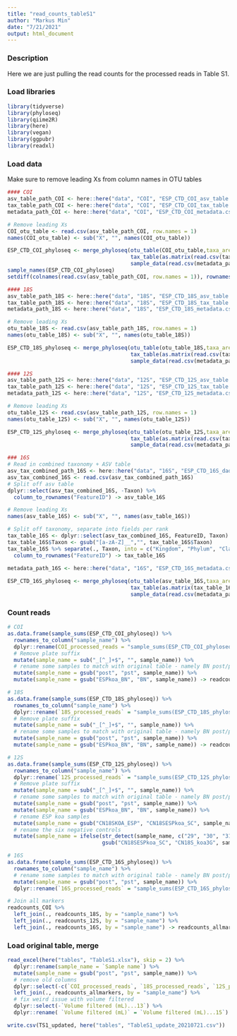 ```yaml
---
title: "read_counts_tableS1"
author: "Markus Min"
date: "7/21/2021"
output: html_document
---
```


### Description
Here we are just pulling the read counts for the processed reads in Table S1.


### Load libraries
```r
library(tidyverse)
library(phyloseq)
library(qiime2R)
library(here)
library(vegan)
library(ggpubr)
library(readxl)
```

### Load data
Make sure to remove leading Xs from column names in OTU tables
```r
#### COI
asv_table_path_COI <- here::here("data", "COI", "ESP_CTD_COI_asv_table.csv")
tax_table_path_COI <- here::here("data", "COI", "ESP_CTD_COI_tax_table.csv")
metadata_path_COI <- here::here("data", "COI", "ESP_CTD_COI_metadata.csv")

# Remove leading Xs
COI_otu_table <- read.csv(asv_table_path_COI, row.names = 1)
names(COI_otu_table) <- sub("X", "", names(COI_otu_table))

ESP_CTD_COI_phyloseq <- merge_phyloseq(otu_table(COI_otu_table,taxa_are_rows = TRUE),
                                       tax_table(as.matrix(read.csv(tax_table_path_COI, row.names = 1))),
                                       sample_data(read.csv(metadata_path_COI, row.names = 1)))
sample_names(ESP_CTD_COI_phyloseq)
setdiff(colnames(read.csv(asv_table_path_COI, row.names = 1)), rownames(read.csv(metadata_path_COI, row.names = 1)))

#### 18S
asv_table_path_18S <- here::here("data", "18S", "ESP_CTD_18S_asv_table.csv")
tax_table_path_18S <- here::here("data", "18S", "ESP_CTD_18S_tax_table.csv")
metadata_path_18S <- here::here("data", "18S", "ESP_CTD_18S_metadata.csv")

# Remove leading Xs
otu_table_18S <- read.csv(asv_table_path_18S, row.names = 1)
names(otu_table_18S) <- sub("X", "", names(otu_table_18S))

ESP_CTD_18S_phyloseq <- merge_phyloseq(otu_table(otu_table_18S,taxa_are_rows = TRUE),
                                       tax_table(as.matrix(read.csv(tax_table_path_18S, row.names = 1))),
                                       sample_data(read.csv(metadata_path_18S, row.names = 1)))

#### 12S
asv_table_path_12S <- here::here("data", "12S", "ESP_CTD_12S_asv_table.csv")
tax_table_path_12S <- here::here("data", "12S", "ESP_CTD_12S_tax_table.csv")
metadata_path_12S <- here::here("data", "12S", "ESP_CTD_12S_metadata.csv")

# Remove leading Xs
otu_table_12S <- read.csv(asv_table_path_12S, row.names = 1)
names(otu_table_12S) <- sub("X", "", names(otu_table_12S))

ESP_CTD_12S_phyloseq <- merge_phyloseq(otu_table(otu_table_12S,taxa_are_rows = TRUE),
                                       tax_table(as.matrix(read.csv(tax_table_path_12S, row.names = 1))),
                                       sample_data(read.csv(metadata_path_12S, row.names = 1)))

### 16S
# Read in combined taxonomy + ASV table
asv_tax_combined_path_16S <- here::here("data", "16S", "ESP_CTD_16S_dada2_table_with_tax.csv")
asv_tax_combined_16S <- read.csv(asv_tax_combined_path_16S)
# Split off asv table
dplyr::select(asv_tax_combined_16S, -Taxon) %>% 
  column_to_rownames("FeatureID") -> asv_table_16S

# Remove leading Xs
names(asv_table_16S) <- sub("X", "", names(asv_table_16S))

# Split off taxonomy, separate into fields per rank
tax_table_16S <- dplyr::select(asv_tax_combined_16S, FeatureID, Taxon)
tax_table_16S$Taxon <- gsub("[a-zA-Z]__","", tax_table_16S$Taxon)
tax_table_16S %>% separate(., Taxon, into = c("Kingdom", "Phylum", "Class", "Order", "Family", "Genus", "Species"), sep = ";") %>% 
  column_to_rownames("FeatureID") -> tax_table_16S
  
metadata_path_16S <- here::here("data", "16S", "ESP_CTD_16S_metadata.csv")

ESP_CTD_16S_phyloseq <- merge_phyloseq(otu_table(asv_table_16S,taxa_are_rows = TRUE),
                                       tax_table(as.matrix(tax_table_16S)),
                                       sample_data(read.csv(metadata_path_16S, row.names = 1)))
```

### Count reads
```r
# COI
as.data.frame(sample_sums(ESP_CTD_COI_phyloseq)) %>% 
  rownames_to_column("sample_name") %>% 
  dplyr::rename(COI_processed_reads = "sample_sums(ESP_CTD_COI_phyloseq)") %>% 
  # Remove plate suffix
  mutate(sample_name = sub("_[^_]+$", "", sample_name)) %>% 
  # rename some samples to match with original table - namely BN post/pre samples
  mutate(sample_name = gsub("post", "pst", sample_name)) %>% 
  mutate(sample_name = gsub("ESPkoa_BN", "BN", sample_name)) -> readcounts_COI

# 18S
as.data.frame(sample_sums(ESP_CTD_18S_phyloseq)) %>% 
  rownames_to_column("sample_name") %>% 
  dplyr::rename(`18S_processed_reads` = "sample_sums(ESP_CTD_18S_phyloseq)") %>% 
  # Remove plate suffix
  mutate(sample_name = sub("_[^_]+$", "", sample_name)) %>% 
  # rename some samples to match with original table - namely BN post/pre samples
  mutate(sample_name = gsub("post", "pst", sample_name)) %>% 
  mutate(sample_name = gsub("ESPkoa_BN", "BN", sample_name)) -> readcounts_18S

# 12S
as.data.frame(sample_sums(ESP_CTD_12S_phyloseq)) %>% 
  rownames_to_column("sample_name") %>% 
  dplyr::rename(`12S_processed_reads` = "sample_sums(ESP_CTD_12S_phyloseq)") %>% 
  # Remove plate suffix
  mutate(sample_name = sub("_[^_]+$", "", sample_name)) %>% 
  # rename some samples to match with original table - namely BN post/pre samples
  mutate(sample_name = gsub("post", "pst", sample_name)) %>% 
  mutate(sample_name = gsub("ESPkoa_BN", "BN", sample_name)) %>% 
  # rename ESP koa samples
  mutate(sample_name = gsub("CN18SKOA_ESP", "CN18SESPkoa_SC", sample_name)) %>% 
  # rename the six negative controls
  mutate(sample_name = ifelse(str_detect(sample_name, c("29", "30", "31","57", "58", "59")), 
                              gsub("CN18SESPkoa_SC", "CN18S_koa3G", sample_name), sample_name)) -> readcounts_12S

# 16S
as.data.frame(sample_sums(ESP_CTD_16S_phyloseq)) %>% 
  rownames_to_column("sample_name") %>% 
  # rename some samples to match with original table - namely BN post/pre samples
  mutate(sample_name = gsub("post", "pst", sample_name)) %>% 
  dplyr::rename(`16S_processed_reads` = "sample_sums(ESP_CTD_16S_phyloseq)") -> readcounts_16S

# Join all markers
readcounts_COI %>% 
  left_join(., readcounts_18S, by = "sample_name") %>% 
  left_join(., readcounts_12S, by = "sample_name") %>% 
  left_join(., readcounts_16S, by = "sample_name") -> readcounts_allmarkers
```





### Load original table, merge
```r
read_excel(here("tables", "TableS1.xlsx"), skip = 2) %>% 
  dplyr::rename(sample_name = `Sample name`) %>% 
  mutate(sample_name = gsub("post", "pst", sample_name)) %>% 
  # remove old columns
  dplyr::select(-c(`COI_processed_reads`, `18S_processed_reads`, `12S_processed_reads`, `16S_processed_reads`)) %>% 
  left_join(., readcounts_allmarkers, by = "sample_name") %>% 
  # fix weird issue with volume filtered
  dplyr::select(-`Volume filtered (mL)...13`) %>% 
  dplyr::rename( `Volume filtered (mL)` = `Volume filtered (mL)...15`) -> TS1_updated

write.csv(TS1_updated, here("tables", "TableS1_update_20210721.csv"))
```

